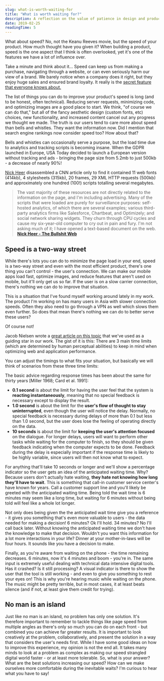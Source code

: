 ```yaml
---
slug: what-is-worth-waiting-for
title: "What is worth waiting for?"
description: A reflection on the value of patience in design and product development.
date: 2019-02-25
readingTime: 5
---
```


What about speed? No, not the Keanu Reeves movie, but the speed of your product. How much thought have you given it? When building a product, speed is the one aspect that I think is often overlooked, yet it's one of the features we have a lot of influence over.

Take a minute and think about it… Speed can keep us from making a purchase, navigating through a website, or can even seriously harm our view of a brand. We barely notice when a company does it right, but they enjoy huge sales and ensured brand loyalty. It really is the <a href="/secret-feature/">secret feature that everyone knows about.</a>

The list of things you can do to improve your product's speed is long (and to be honest, often technical). Reducing server requests, minimizing code, and optimizing images are a good place to start. We think, "of course we can do that," but all of the fancy aesthetic design (custom fonts, etc) choices, new functionality, and increased content cancel out any progress we thought we made. The truth is our users tend to care more about speed than bells and whistles. They want the information now. Did I mention that search engine rankings now consider speed too? How about that?

Bells and whistles can occasionally serve a purpose, but the load time due to analytics and tracking scripts is becoming insane. When the GDPR launched in Europe, USA Today decided to launch a European version without tracking and ads - bringing the page size from 5.2mb to just 500kb - a decrease of nearly 90%!

<a href="https://pxlnv.com/blog/bullshit-web/">Nick Heer</a> disassembled a CNN article only to find it contained 11 web fonts (414kb), 4 stylesheets (315kb), 20 frames, 29 XML HTTP requests (500kb) and approximately one hundred (100!) scripts totalling several megabytes.

>The vast majority of these resources are not directly related to the information on the page, and I'm including advertising. Many of the scripts that were loaded are purely for surveillance purposes: self-hosted analytics, of which there are several examples; various third-party analytics firms like Salesforce, Chartbeat, and Optimizely; and social network sharing widgets. They churn through CPU cycles and cause my six-year-old computer to cry out in pain and fury. I'm not asking much of it; I have opened a text-based document on the web.
**<a href="https://pxlnv.com/blog/bullshit-web/">Nick Heer - The Bullshit Web</a>**


## Speed is a two-way street

While there's lots you can do to minimize the page load in your end, speed is a two-way street and even with the most efficient product, there's one thing you can't control - the user's connection. We can make our mobile apps load fast, optimize images, and reduce features that aren't used on mobile, but it'll only get us so far. If the user is on a slow carrier connection, there's nothing we can do to improve that situation.

This is a situation that I've found myself working around lately in my work. The product I'm working on has many users in Asia with slower connection speeds. Often they also need to go through a VPN as well which slows them even further. So does that mean there's nothing we can do to better serve these users?

Of course not!

Jacob Nielsen wrote a <a href="https://www.nngroup.com/articles/response-times-3-important-limits/">great article on this topic</a> that we've used as a guiding star in our work. The gist of it is this: There are 3 main time limits (which are determined by human perceptual abilities) to keep in mind when optimizing web and application performance.

You can adjust the timings to what fits your situation, but basically we will think of scenarios from these three time limits:

The basic advice regarding response times has been about the same for thirty years [Miller 1968; Card et al. 1991]:
- __0.1 second__ is about the limit for having the user feel that the system is __reacting instantaneously__, meaning that no special feedback is necessary except to display the result.
- __1.0 second__ is about the limit for the __user's flow of thought to stay uninterrupted__, even though the user will notice the delay. Normally, no special feedback is necessary during delays of more than 0.1 but less than 1.0 second, but the user does lose the feeling of operating directly on the data.
- __10 seconds__ is about the limit for __keeping the user's attention focused__ on the dialogue. For longer delays, users will want to perform other tasks while waiting for the computer to finish, so they should be given feedback indicating when the computer expects to be done. Feedback during the delay is especially important if the response time is likely to be highly variable, since users will then not know what to expect.

For anything that'll take 10 seconds or longer and we'll show a percentage indicator so the user gets an idea of the anticipated waiting time. Why? Because users don't actually hate waiting, __they hate not knowing how long they'll have to wait__. This is something that call-in customer service center's have known for years. Call a customer support line and you'll likely be greeted with the anticipated waiting time. Being told the wait time is 6 minutes may seem like a long time, but waiting for 6 minutes without being told will feel like a whole lot longer.

Not only does being given the the anticipated wait time give you a reference - it gives you something that's even more valuable to users - the data needed for making a decision! 6 minutes? Ok I'll hold. 34 minutes? No I'll call back later. Without knowing the anticipated waiting time we don't have the knowledge to make that decision. Wouldn't you want this information for a lot more interactions in your life? Dinner at your mother-in-laws will be four hours. It sounds like you have a decision to make.

Finally, as you're aware from waiting on the phone - the time remaining decreases. 6 minutes, now it's 4 minutes and boom - you're in. The same input is extremely useful dealing with technical data intensive digital tools. Has it crashed? Is it still processing? A visual indicator is there to show the user that the tool is still working - and even to give you something to rest your eyes on! This is why you're hearing music while waiting on the phone. The music might be pretty terrible, but in most cases, it at least beats silence (and if not, at least give them credit for trying).

## No man is an island

Just like no man is an island, no problem has only one solution. It's therefore important to remember to tackle things like page speed from multiple angles as there's only so much you can do on each front - but combined you can achieve far greater results. It is important to look creatively at the problem, collaboratively, and present the solution in a way that considers the user's needs first. While I have some good ideas on how to improve this experience, my opinion is not the end all. It takes many minds to look at a problem as complex as making our speed strangled digital world faster - or at least more tolerable. So, what is your answer? What are the best solutions increasing our speed? How can we make ourselves more comfortable during the inevitable waits? I'm curious to hear what you have to say!